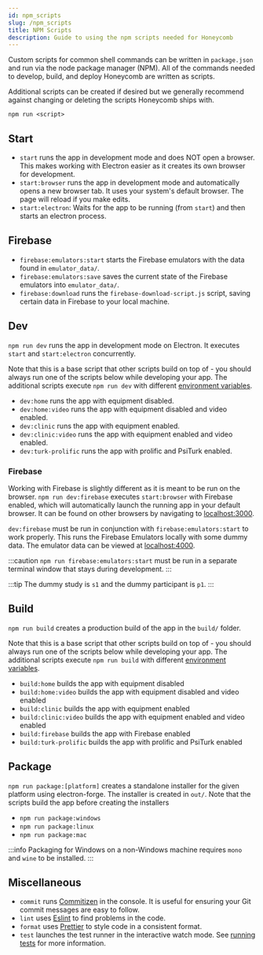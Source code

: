 ---
id: npm_scripts
slug: /npm_scripts
title: NPM Scripts
description: Guide to using the npm scripts needed for Honeycomb
---

Custom scripts for common shell commands can be written in `package.json` and run via the node package manager (NPM). All of the commands needed to develop, build, and deploy Honeycomb are written as scripts.

Additional scripts can be created if desired but we generally recommend against changing or deleting the scripts Honeycomb ships with.

```shell title="Executing an NPM Script"
npm run <script>
```

## Start

- `start` runs the app in development mode and does NOT open a browser. This makes working with Electron easier as it creates its own browser for development.
- `start:browser` runs the app in development mode and automatically opens a new browser tab. It uses your system's default browser. The page will reload if you make edits.
- `start:electron`: Waits for the app to be running (from `start`) and then starts an electron process.

## Firebase

- `firebase:emulators:start` starts the Firebase emulators with the data found in `emulator_data/`.
- `firebase:emulators:save` saves the current state of the Firebase emulators into `emulator_data/`.
- `firebase:download` runs the `firebase-download-script.js` script, saving certain data in Firebase to your local machine.

## Dev

`npm run dev` runs the app in development mode on Electron. It executes `start` and `start:electron` concurrently.

Note that this is a base script that other scripts build on top of - you should always run one of the scripts below while developing your app. The additional scripts execute `npm run dev` with different [environment variables](environment_variables).

- `dev:home` runs the app with equipment disabled.
- `dev:home:video` runs the app with equipment disabled and video enabled.
- `dev:clinic` runs the app with equipment enabled.
- `dev:clinic:video` runs the app with equipment enabled and video enabled.
- `dev:turk-prolific` runs the app with prolific and PsiTurk enabled.

### Firebase

Working with Firebase is slightly different as it is meant to be run on the browser. `npm run dev:firebase` executes `start:browser` with Firebase enabled, which will automatically launch the running app in your default browser. It can be found on other browsers by navigating to [localhost:3000](https://localhost:3000).

`dev:firebase` must be run in conjunction with `firebase:emulators:start` to work properly. This runs the Firebase Emulators locally with some dummy data. The emulator data can be viewed at [localhost:4000](https://localhost:4000).

:::caution
`npm run firebase:emulators:start` must be run in a separate terminal window that stays during development.
:::

:::tip
The dummy study is `s1` and the dummy participant is `p1`.
:::

## Build

`npm run build` creates a production build of the app in the `build/` folder.

Note that this is a base script that other scripts build on top of - you should always run one of the scripts below while developing your app. The additional scripts execute `npm run build` with different [environment variables](environment_variables).

- `build:home` builds the app with equipment disabled
- `build:home:video` builds the app with equipment disabled and video enabled
- `build:clinic` builds the app with equipment enabled
- `build:clinic:video` builds the app with equipment enabled and video enabled
- `build:firebase` builds the app with Firebase enabled
- `build:turk-prolific` builds the app with prolific and PsiTurk enabled

## Package

`npm run package:[platform]` creates a standalone installer for the given platform using electron-forge. The installer is created in `out/`. Note that the scripts build the app before creating the installers

- `npm run package:windows`
- `npm run package:linux`
- `npm run package:mac`

:::info
Packaging for Windows on a non-Windows machine requires `mono` and `wine` to be installed.
:::

## Miscellaneous

- `commit` runs [Commitizen](https://commitizen-tools.github.io/commitizen/) in the console. It is useful for ensuring your Git commit messages are easy to follow.
- `lint` uses [Eslint](https://eslint.org/) to find problems in the code.
- `format` uses [Prettier](https://prettier.io) to style code in a consistent format.
- `test` launches the test runner in the interactive watch mode. See [running tests](https://facebook.github.io/create-react-app/docs/running-tests) for more information.
